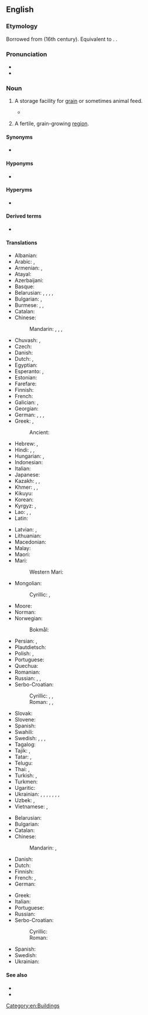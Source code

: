 ==English==
{{wikipedia}}

===Etymology===
{{root|en|ine-pro|*ǵerh₂-}}
Borrowed from {{bor|en|la|grānārium}} (16th century). Equivalent to {{suffix|en|grain|ary}}. {{doublet|en|garner}}.

===Pronunciation===
* {{IPA|en|/ˈɡɹænəɹi/}}
* {{audio|en|LL-Q1860 (eng)-Vealhurl-granary.wav|Audio (UK)}}

===Noun===
{{en-noun|+|granarys|pl2qual=obsolete}}

# {{lb|en|agriculture}} A storage facility for [[grain]] or sometimes animal feed.
#* {{quote-book|en|year=1837| year_published= 1977 |page=237|title= {{w|Mauprat}} |author= {{w|George Sand}}|trans=Stanley Young|publisher=Cassandra Editions|url= https://books.google.co.nz/books?id=NTTeAwAAQBAJ |isbn= 9780897338677 |passage= For a long time the dormouse and polecat had seemed to him overfeeble enemies for his restless valour, even as the '''granary''' floor seemed to afford too narrow a field. Every day he read the papers of the previous day in the servants' hall of the houses he visited, and it appeared to him that this war in America, which was hailed as the awakening of the spirit of liberty and justice in the New World, ought to produce a revolution in France.}}
# {{lb|en|figuratively}} A fertile, grain-growing [[region]].

====Synonyms====
* {{sense|fertile region}} {{l|en|breadbasket}}

==== Hyponyms ====
* {{sense|fertile region}} {{l|en|rice bowl}}

==== Hyperyms ====
* {{sense|fertile region}} {{l|en|food bowl}}

====Derived terms====
* {{l|en|granary bread}}

====Translations====
{{trans-top|storage facility}}
* Albanian: {{t+|sq|hambar|m}}
* Arabic: {{t|ar|مَخْزَن الْحُبُوب|m}}, {{t|ar|شُونَة|f}}
* Armenian: {{t+|hy|ամբար}}, {{t+|hy|շտեմարան}}
* Atayal: {{t|tay|khu}}
* Azerbaijani: {{t+|az|anbar}}
* Basque: {{t|eu|aletegi}}
* Belarusian: {{t|be|збожжасхо́вішча|n}}, {{t|be|сві́ран|m}}, {{t|be|клець|f}}, {{t|be|жы́тніца|f}}, {{t|be|амба́р|m}}
* Bulgarian: {{t+|bg|хамба́р|m}}, {{t+|bg|жи́тница|f}}
* Burmese: {{t+|my|စည့်}}, {{t+|my|ကျီ}}, {{t+|my|စပါးကျီ}}
* Catalan: {{t+|ca|graner}}
* Chinese:
*: Mandarin: {{t|cmn|筒倉}}, {{t|cmn|筒仓|tr=tǒngcāng}}, {{t+|cmn|糧倉}}, {{t+|cmn|粮仓|tr=liángcāng}}
* Chuvash: {{t|cv|ампар}}, {{t|cv|кӗлет}}
* Czech: {{t|cs|sýpka|f}}
* Danish: {{t+|da|lade|c}}
* Dutch: {{t+|nl|graanschuur}}, {{t+|nl|spieker|m}}
* Egyptian: {{t-egy|mẖr|h=m-a:Xr-r:pr}}
* Esperanto: {{t+|eo|garbejo}}, {{t|eo|grenejo}}
* Estonian: {{t+|et|ait}}
* Farefare: {{t|gur|bãarɛ}}
* Finnish: {{t+|fi|aitta}}
* French: {{t+|fr|grenier|m}}
* Galician: {{t+|gl|hórreo|m}}, {{t+|gl|celeiro|m}}
* Georgian: {{t|ka|ბეღელი}}
* German: {{t+|de|Getreidespeicher|m}}, {{t|de|Kornhaus|n}}, {{t+|de|Kornspeicher|m}}, {{t+|de|Speicher|m}}
* Greek: {{t+|el|σιταποθήκη|m}}, {{t+|el|σιτοβολώνας|m}}
*: Ancient: {{t|grc|σιτοθήκη|f}}
* Hebrew: {{t+|he|מַמְּגוּרָה|f|tr=mamgurá}}, {{t+|he|אָסָם|m|tr=asám}}
* Hindi: {{t|hi|धान्यागार|m}}, {{t|hi|अन्नागार|m}}, {{t+|hi|बखारी|f}}
* Hungarian: {{t+|hu|magtár}}, {{t+|hu|hombár}}
* Indonesian: {{t+|id|lumbung}}
* Italian: {{t+|it|granaio}}
* Japanese: {{t+|ja|穀倉|tr=こくそう, kokusō}}
* Kazakh: {{t|kk|қамба}}, {{t|kk|қойма}}, {{t|kk|албар}}
* Khmer: {{t+|km|តឹក}}, {{t+|km|ជង្រុក}}, {{t+|km|កោដ្ឋ}}
* Kikuyu: {{t|ki|ikũmbĩ|c5}}
* Korean: {{t+|ko|곡창(穀倉)}}
* Kyrgyz: {{t+|ky|кампа}}, {{t+|ky|амбар}}
* Lao: {{t|lo|ຍຸ້ງ}}, {{t+|lo|ສາງ}}, {{t|lo|ເຍັຽ}}
* Latin: {{t|la|grānārium|n}}
{{trans-mid}}
* Latvian: {{t|lv|klēts|f}}, {{t|lv|klēts|m}}
* Lithuanian: {{t|lt|klė́tis|f}}
* Macedonian: {{t|mk|амбар|m}}
* Malay: {{t|ms|jelapang}}
* Maori: {{t|mi|pātaka pata}}
* Mari:
*: Western Mari: {{t|mrj|клӓт}}
* Mongolian:
*: Cyrillic: {{t+|mn|амбаар}}, {{t+|mn|агуулах}}
* Moore: {{t|mos|baoore}}
* Norman: {{t|nrf|grain'nie|f}}
* Norwegian:
*: Bokmål: {{t+|nb|låve|m}}
* Persian: {{t+|fa|انبار|tr=anbâr}}, {{t+|fa|انبار غله|tr=anbâr-e ğalle}}
* Plautdietsch: {{t|pdt|Spikja|m}}
* Polish: {{t+|pl|spichlerz|m}}, {{t+|pl|spichrz|m}}
* Portuguese: {{t+|pt|celeiro|m}}
* Quechua: {{t|qu|pirwa}}
* Romanian: {{t+|ro|grânar}}
* Russian: {{t+|ru|зернохрани́лище|n}}, {{t+|ru|амба́р|m}}, {{t+|ru|жи́тница|f}}
* Serbo-Croatian:
*: Cyrillic: {{t|sh|жи̏тница|f}}, {{t|sh|а̏мба̄р|m}}, {{t|sh|ха̏мба̄р|m}}
*: Roman: {{t+|sh|žȉtnica|f}}, {{t+|sh|ȁmbār|m}}, {{t+|sh|hȁmbār|m}}
* Slovak: {{t+|sk|sýpka|f}}
* Slovene: {{t|sl|kašča|f}}
* Spanish: {{t+|es|granero|m}}
* Swahili: {{t+|sw|ghala}}
* Swedish: {{t|sv|spannmålsmagasin|n}}, {{t+|sv|sädesmagasin|n}}, {{t+|sv|kornbod|c}}, {{t+|sv|lada|c}}
* Tagalog: {{t|tl|kamalig}}
* Tajik: {{t|tg|анбор}}, {{t|tg|анбори ғалла}}
* Tatar: {{t|tt|амбар}}, {{t+|tt|келәт}}
* Telugu: {{t+|te|కోష్ఠము}}
* Thai: {{t+|th|ยุ้ง}}, {{t+|th|ฉาง}}
* Turkish: {{t|tr|hububat ambarı}}, {{t+|tr|tahıl ambarı}}
* Turkmen: {{t+|tk|ammar}}
* Ugaritic: {{t|uga|𐎀𐎒𐎎}}
* Ukrainian: {{t|uk|шпіхлі́р|m}}, {{t|uk|зерносхо́вище|n}}, {{t|uk|жи́тниця|f}}, {{t+|uk|комо́ра|f}}, {{t+|uk|амба́р|m}}, {{t|uk|гамазе́й|m}}, {{t|uk|гамазе́я|f}}, {{t|uk|си́панець|m}}
* Uzbek: {{t+|uz|ombor}}, {{t+|uz|omborxona}}
* Vietnamese: {{t|vi|kho thóc}}, {{t|vi|[[kho]] [[ngũ cốc]]}}
{{trans-bottom}}

{{trans-top|fertile, grain-growing region}}
* Belarusian: {{t|be|жы́тніца|f}}
* Bulgarian: {{t+|bg|жи́тница|f}}
* Catalan: {{t+|ca|graner|m}}
* Chinese:
*: Mandarin: {{t+|cmn|糧倉|sc=Hani}}, {{t+|cmn|粮仓|tr=liángcāng|sc=Hani}}
* Danish: {{t|da|kornkammer|n}}
* Dutch: {{t+|nl|graanschuur|f}}
* Finnish: {{t+|fi|vilja-aitta}}
* French: {{t+|fr|grenier|m}}, {{t|fr|grenier à grain|m}}
* German: {{t+|de|Kornkammer|f}}
{{trans-mid}}
* Greek: {{t+|el|σιτοβολώνας|m}}
* Italian: {{t+|it|granaio|m}}
* Portuguese: {{t+|pt|celeiro}}
* Russian: {{t+|ru|жи́тница|f|sc=Cyrl}}
* Serbo-Croatian:
*: Cyrillic: {{t|sh|жи̏тница|f}}
*: Roman: {{t+|sh|žȉtnica|f}}
* Spanish: {{t-needed|es}}
* Swedish: {{t+|sv|kornbod|c}}
* Ukrainian: {{t|uk|жи́тниця|f}}
{{trans-bottom}}

====See also====
* {{l|en|silo}}
* {{l|en|grain elevator}}

[[Category:en:Buildings]]